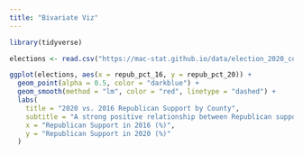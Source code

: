 ```yaml
---
title: "Bivariate Viz"
---
```


```r
library(tidyverse)
```

```r
elections <- read.csv("https://mac-stat.github.io/data/election_2020_county.csv")
```

```r
ggplot(elections, aes(x = repub_pct_16, y = repub_pct_20)) +
  geom_point(alpha = 0.5, color = "darkblue") +  
  geom_smooth(method = "lm", color = "red", linetype = "dashed") +  
  labs(
    title = "2020 vs. 2016 Republican Support by County",
    subtitle = "A strong positive relationship between Republican support in both elections",
    x = "Republican Support in 2016 (%)",
    y = "Republican Support in 2020 (%)"
  ) 
```

